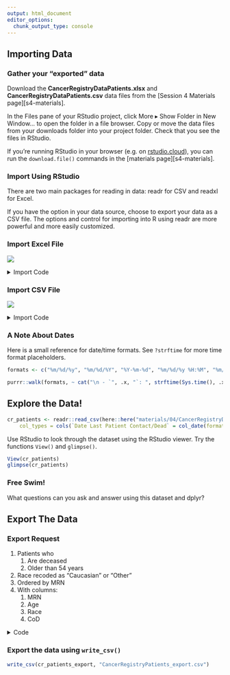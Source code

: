 ```yaml
---
output: html_document
editor_options: 
  chunk_output_type: console
---
```


## Importing Data

### Gather your "exported" data

Download the **CancerRegistryDataPatients.xlsx** and **CancerRegistryDataPatients.csv** data files from the [Session 4 Materials page][s4-materials].

In the [Files]{.rstudio-tab} pane of your RStudio project, click [More]{.menu-item} &rtrif; [Show Folder in New Window...]{.menu-item} to open the folder in a file browser. 
Copy or move the data files from your downloads folder into your project folder.
Check that you see the files in RStudio.

::: {.muted}
If you're running RStudio in your browser (e.g. on [rstudio.cloud](https://rstudio.cloud)), you can run the `download.file()` commands in the [materials page][s4-materials].
:::

### Import Using RStudio

There are two main packages for reading in data: [readr]{.pkg} for CSV and [readxl]{.pkg} for Excel.

If you have the option in your data source, choose to export your data as a CSV file.
The options and control for importing into R using [readr]{.pkg} are more powerful and more easily customized.

### Import Excel File

![](images/rstudio-11-import-dataset-excel.png)

<details><summary>Import Code</summary>

```r
library(readxl)
cr_patients <- read_excel("CancerRegistryDataPatients.xlsx",
                          col_types = c("numeric", "numeric", "text",
                                        "text", "text", "text", "date", "text"))
```
</details>

### Import CSV File

![](images/rstudio-12-import-dataset-csv.png)

<details><summary>Import Code</summary>

```r
library(readr)
cr_patients <- read_csv("CancerRegistryDataPatients.csv", 
    col_types = cols(`Date Last Patient Contact/Dead` = col_date(format = "%m/%d/%y")))
```
</details>

### A Note About Dates

Here is a small reference for date/time formats.
See `?strftime` for more time format placeholders.

```r
formats <- c("%m/%d/%y", "%m/%d/%Y", "%Y-%m-%d", "%m/%d/%y %H:%M", "%m/%d/%y %H:%M:%S", "%m/%d/%y %h:%M:%S %p")

purrr::walk(formats, ~ cat("\n - `", .x, "`: ", strftime(Sys.time(), .x), "\n", sep = ""))
```

## Explore the Data!

```r
cr_patients <- readr::read_csv(here::here("materials/04/CancerRegistryDataPatients.csv"), 
    col_types = cols(`Date Last Patient Contact/Dead` = col_date(format = "%m/%d/%y")))
```

Use RStudio to look through the dataset using the RStudio viewer.
Try the functions `View()` and `glimpse()`.

```r
View(cr_patients)
glimpse(cr_patients)
```

### Free Swim!

What questions can you ask and answer using this dataset and [dplyr]{.pkg}?

## Export The Data

### Export Request

1. Patients who
    1. Are deceased
    1. Older than 54 years
1. Race recoded as "Caucasian" or "Other"
1. Ordered by MRN
1. With columns:
    1. MRN
    1. Age
    1. Race
    1. CoD

<details><summary>Code</summary>

```r
cr_patients_export = cr_patients %>%
  filter(`Vital Status` == "DEAD", `Age, Current` >= 55) %>%
  arrange(`Medical Record Number`) %>%
  select(MRN = `Medical Record Number`, Age = `Age, Current`, Race, CoD = `DC, Cause of Death`) %>%
  mutate(Race = if_else(Race == "WHITE", "Caucasian", "Other"))
```
</details>

### Export the data using `write_csv()`

```r
write_csv(cr_patients_export, "CancerRegistryPatients_export.csv")
```
